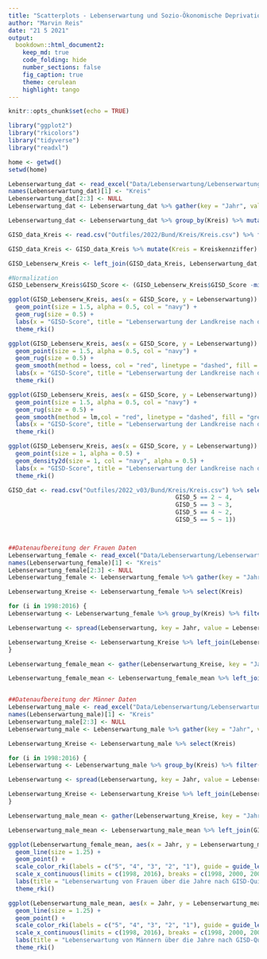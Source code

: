 ```yaml
---
title: "Scatterplots - Lebenserwartung und Sozio-Ökonomische Deprivation"
author: "Marvin Reis"
date: "21 5 2021"
output:
  bookdown::html_document2:
    keep_md: true
    code_folding: hide
    number_sections: false
    fig_caption: true
    theme: cerulean
    highlight: tango
---
```


```r
knitr::opts_chunk$set(echo = TRUE)

library("ggplot2")
library("rkicolors")
library("tidyverse")
library("readxl")

home <- getwd()
setwd(home)
```


```r
Lebenserwartung_dat <- read_excel("Data/Lebenserwartung/Lebenserwartung_17_18_19.xlsx", skip = 1, sheet = "Daten")
names(Lebenserwartung_dat)[1] <- "Kreis"
Lebenserwartung_dat[2:3] <- NULL
Lebenserwartung_dat <- Lebenserwartung_dat %>% gather(key = "Jahr", value = "Value" , -"Kreis", convert=T, na.rm = T) %>% mutate(Kreis = as.numeric(Kreis))

Lebenserwartung_dat <- Lebenserwartung_dat %>% group_by(Kreis) %>% mutate(Lebenserwartung = mean(Value)) %>% ungroup() %>% filter(Jahr == 2018) %>% select(-Jahr, -Value)

GISD_data_Kreis <- read.csv("Outfiles/2022/Bund/Kreis/Kreis.csv") %>% filter(Jahr == 2018)

GISD_data_Kreis <- GISD_data_Kreis %>% mutate(Kreis = Kreiskennziffer) %>% select(Kreis, GISD_Score) %>% distinct(Kreis, .keep_all = TRUE) %>% unique()

GISD_Lebenserw_Kreis <- left_join(GISD_data_Kreis, Lebenserwartung_dat, by = "Kreis")
```

```r
#Normalization
GISD_Lebenserw_Kreis$GISD_Score <- (GISD_Lebenserw_Kreis$GISD_Score -min(GISD_Lebenserw_Kreis$GISD_Score ))/(max(GISD_Lebenserw_Kreis$GISD_Score )-min(GISD_Lebenserw_Kreis$GISD_Score ))
```

```r
ggplot(GISD_Lebenserw_Kreis, aes(x = GISD_Score, y = Lebenserwartung)) +
  geom_point(size = 1.5, alpha = 0.5, col = "navy") +
  geom_rug(size = 0.5) + 
  labs(x = "GISD-Score", title = "Lebenserwartung der Landkreise nach dem GISD", subtitle = "auf Basis 2018", y = "Lebenserwartung in Jahren") +
  theme_rki()
```

```r
ggplot(GISD_Lebenserw_Kreis, aes(x = GISD_Score, y = Lebenserwartung)) +
  geom_point(size = 1.5, alpha = 0.5, col = "navy") +
  geom_rug(size = 0.5) +
  geom_smooth(method = loess, col = "red", linetype = "dashed", fill = "grey50", alpha = 0.5) +
  labs(x = "GISD-Score", title = "Lebenserwartung der Landkreise nach dem GISD", subtitle =  "auf Basis 2018, mit Regressionslinie (Loess)", y = "Lebenserwartung in Jahren") +
  theme_rki()
```

```r
ggplot(GISD_Lebenserw_Kreis, aes(x = GISD_Score, y = Lebenserwartung)) +
  geom_point(size = 1.5, alpha = 0.5, col = "navy") +
  geom_rug(size = 0.5) +
  geom_smooth(method = lm,col = "red", linetype = "dashed", fill = "grey50", alpha = 0.5) +
  labs(x = "GISD-Score", title = "Lebenserwartung der Landkreise nach dem GISD", subtitle = "auf Basis 2018, mit Regressionslinie (Linear)", y = "Lebenserwartung in Jahren") +
  theme_rki()
```

```r
ggplot(GISD_Lebenserw_Kreis, aes(x = GISD_Score, y = Lebenserwartung)) +
  geom_point(size = 1, alpha = 0.5) +
  geom_density2d(size = 1, col = "navy", alpha = 0.5) +
  labs(x = "GISD-Score", title = "Lebenserwartung der Landkreise nach dem GISD (Density)", subtitle = "auf Basis 2018", y = "Lebenserwartung in Jahren") +
  theme_rki()
```


```r
GISD_dat <- read.csv("Outfiles/2022_v03/Bund/Kreis/Kreis.csv") %>% select(GISD_5, Jahr, Kreiskennziffer) %>% rename(Kreis = Kreiskennziffer) %>% mutate(GISD_5 = case_when(GISD_5 == 1 ~ 5,
                                               GISD_5 == 2 ~ 4,
                                               GISD_5 == 3 ~ 3,
                                               GISD_5 == 4 ~ 2,
                                               GISD_5 == 5 ~ 1))



##Datenaufbereitung der Frauen Daten
Lebenserwartung_female <- read_excel("Data/Lebenserwartung/Lebenserwartung_female_97_17.xlsx", skip = 1, sheet = "Daten")
names(Lebenserwartung_female)[1] <- "Kreis"
Lebenserwartung_female[2:3] <- NULL
Lebenserwartung_female <- Lebenserwartung_female %>% gather(key = "Jahr", value = "Value" , -"Kreis", convert=T, na.rm = T) %>% mutate(Kreis = as.numeric(Kreis))

Lebenserwartung_Kreise <- Lebenserwartung_female %>% select(Kreis)

for (i in 1998:2016) {
Lebenserwartung <- Lebenserwartung_female %>% group_by(Kreis) %>% filter(Jahr == i | Jahr == i+1 | Jahr == i-1) %>% mutate(Lebenserwartung_adj = mean(Value)) %>% ungroup() %>% filter(Jahr == i) %>% select(-Value)

Lebenserwartung <- spread(Lebenserwartung, key = Jahr, value = Lebenserwartung_adj)

Lebenserwartung_Kreise <- Lebenserwartung_Kreise %>% left_join(Lebenserwartung, by = c("Kreis"))
}

Lebenserwartung_female_mean <- gather(Lebenserwartung_Kreise, key = "Jahr", value = "Lebenserwartung_adj", 2:20) %>% mutate(Jahr = as.numeric(Jahr))

Lebenserwartung_female_mean <- Lebenserwartung_female_mean %>% left_join(GISD_dat, by = c("Kreis", "Jahr")) %>% group_by(GISD_5, Jahr) %>% mutate(Lebenserwartung_mean = mean(Lebenserwartung_adj)) %>% ungroup()


##Datenaufbereitung der Männer Daten
Lebenserwartung_male <- read_excel("Data/Lebenserwartung/Lebenserwartung_male_97_17.xlsx", skip = 1, sheet = "Daten")
names(Lebenserwartung_male)[1] <- "Kreis"
Lebenserwartung_male[2:3] <- NULL
Lebenserwartung_male <- Lebenserwartung_male %>% gather(key = "Jahr", value = "Value" , -"Kreis", convert=T, na.rm = T) %>% mutate(Kreis = as.numeric(Kreis))

Lebenserwartung_Kreise <- Lebenserwartung_male %>% select(Kreis)

for (i in 1998:2016) {
Lebenserwartung <- Lebenserwartung_male %>% group_by(Kreis) %>% filter(Jahr == i | Jahr == i+1 | Jahr == i-1) %>% mutate(Lebenserwartung_adj = mean(Value)) %>% ungroup() %>% filter(Jahr == i) %>% select(-Value)

Lebenserwartung <- spread(Lebenserwartung, key = Jahr, value = Lebenserwartung_adj)

Lebenserwartung_Kreise <- Lebenserwartung_Kreise %>% left_join(Lebenserwartung, by = c("Kreis"))
}

Lebenserwartung_male_mean <- gather(Lebenserwartung_Kreise, key = "Jahr", value = "Lebenserwartung_adj", 2:20) %>% mutate(Jahr = as.numeric(Jahr))

Lebenserwartung_male_mean <- Lebenserwartung_male_mean %>% left_join(GISD_dat, by = c("Kreis", "Jahr")) %>% group_by(GISD_5, Jahr) %>% mutate(Lebenserwartung_mean = mean(Lebenserwartung_adj)) %>% ungroup()
```

```r
ggplot(Lebenserwartung_female_mean, aes(x = Jahr, y = Lebenserwartung_mean, col = as.factor(GISD_5))) +
  geom_line(size = 1.25) +
  geom_point() +
  scale_color_rki(labels = c("5", "4", "3", "2", "1"), guide = guide_legend(reverse=TRUE)) +
  scale_x_continuous(limits = c(1998, 2016), breaks = c(1998, 2000, 2002, 2004, 2006, 2008, 2010, 2012, 2014, 2016), labels = c("1997/1999", "1999/2001", "2001/2003", "2003/2005", "2005/2007", "2007/2009", "2009/2011", "2011/2013", "2013/2015", "2015/2017"), guide = guide_axis(angle = -22.25)) +
  labs(title = "Lebenserwartung von Frauen über die Jahre nach GISD-Quintil", y = "Durchschnittliche Lebenserwartung", col = "GISD-Quintil") +
  theme_rki()
```

```r
ggplot(Lebenserwartung_male_mean, aes(x = Jahr, y = Lebenserwartung_mean, col = as.factor(GISD_5))) +
  geom_line(size = 1.25) +
  geom_point() +
  scale_color_rki(labels = c("5", "4", "3", "2", "1"), guide = guide_legend(reverse=TRUE)) +
  scale_x_continuous(limits = c(1998, 2016), breaks = c(1998, 2000, 2002, 2004, 2006, 2008, 2010, 2012, 2014, 2016), labels = c("1997/1999", "1999/2001", "2001/2003", "2003/2005", "2005/2007", "2007/2009", "2009/2011", "2011/2013", "2013/2015", "2015/2017"), guide = guide_axis(angle = -22.25)) +
  labs(title = "Lebenserwartung von Männern über die Jahre nach GISD-Quintil", y = "Durchschnittliche Lebenserwartung", col = "GISD-Quintil") +
  theme_rki()
```

